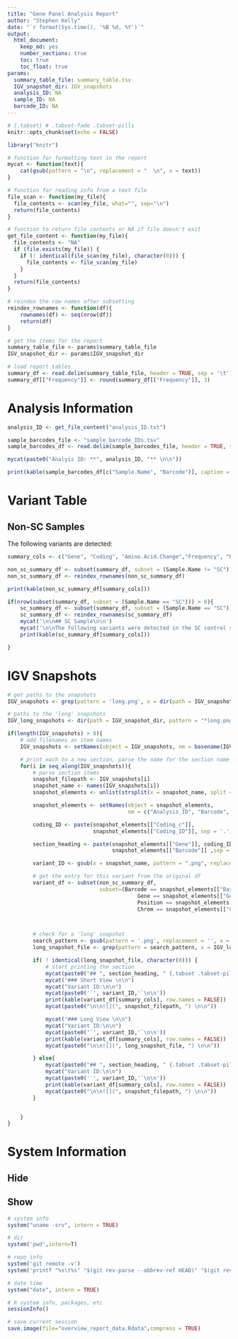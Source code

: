 ```yaml
---
title: "Gene Panel Analysis Report"
author: "Stephen Kelly"
date: "`r format(Sys.time(), '%B %d, %Y')`"
output:
  html_document:
    keep_md: yes
    number_sections: true
    toc: true
    toc_float: true
params:
  summary_table_file: summary_table.tsv
  IGV_snapshot_dir: IGV_snapshots
  analysis_ID: NA
  sample_ID: NA
  barcode_ID: NA
---
```


```r
# {.tabset} # .tabset-fade .tabset-pills
knitr::opts_chunk$set(echo = FALSE)

library("knitr")

# function for formatting text in the report
mycat <- function(text){
    cat(gsub(pattern = "\n", replacement = "  \n", x = text))
}

# function for reading info from a text file
file_scan <- function(my_file){
  file_contents <- scan(my_file, what="", sep="\n")
  return(file_contents)
}

# function to return file contents or NA if file doesn't exit
get_file_content <- function(my_file){
  file_contents <- "NA"
  if (file.exists(my_file)) {
    if (! identical(file_scan(my_file), character(0))) {
      file_contents <- file_scan(my_file)
    }
  }
  return(file_contents)
}

# reindex the row names after subsetting
reindex_rownames <- function(df){
    rownames(df) <- seq(nrow(df))
    return(df)
}

```


```r
# get the items for the report
summary_table_file <- params$summary_table_file
IGV_snapshot_dir <- params$IGV_snapshot_dir
```

```r
# load report tables
summary_df <- read.delim(summary_table_file, header = TRUE, sep = '\t')
summary_df[["Frequency"]] <- round(summary_df[["Frequency"]], 3)
```

# Analysis Information

```r
analysis_ID <- get_file_content("analysis_ID.txt")

sample_barcodes_file <- "sample_barcode_IDs.tsv"
sample_barcodes_df <- read.delim(sample_barcodes_file, header = TRUE, sep = '\t') # , check.names = FALSE

mycat(paste0("Analyis ID: **", analysis_ID, "** \n\n"))

print(kable(sample_barcodes_df[c("Sample.Name", "Barcode")], caption = "Samples included in the analysis."))

```

# Variant Table {.tabset .tabset-pills}

## Non-SC Samples

The following variants are detected:

```r
summary_cols <- c("Gene", "Coding", "Amino.Acid.Change","Frequency", "Review", "Sample.Name", "Barcode")

non_sc_summary_df <- subset(summary_df, subset = (Sample.Name != "SC"))
non_sc_summary_df <- reindex_rownames(non_sc_summary_df)

print(kable(non_sc_summary_df[summary_cols]))
```




```r
if(nrow(subset(summary_df, subset = (Sample.Name == "SC"))) > 0){
    sc_summary_df <- subset(summary_df, subset = (Sample.Name == "SC"))
    sc_summary_df <- reindex_rownames(sc_summary_df)
    mycat('\n\n## SC Sample\n\n')
    mycat('\n\nThe following variants were detected in the SC control sample:\n\n')
    print(kable(sc_summary_df[summary_cols]))

}
```

# IGV Snapshots

```r
# get paths to the snapshots
IGV_snapshots <- grep(pattern = 'long.png', x = dir(path = IGV_snapshot_dir, pattern = "*.png", full.names = TRUE), value = TRUE, invert = TRUE)

# paths to the 'long' snapshots
IGV_long_snapshots <- dir(path = IGV_snapshot_dir, pattern = "*long.png", full.names = TRUE)

if(length(IGV_snapshots) > 0){
    # add filenames as item names
    IGV_snapshots <- setNames(object = IGV_snapshots, nm = basename(IGV_snapshots))

    # print each to a new section, parse the name for the section name
    for(i in seq_along(IGV_snapshots)){
        # parse section items
        snapshot_filepath <- IGV_snapshots[i]
        snapshot_name <- names(IGV_snapshots[i])
        snapshot_elements <- unlist(strsplit(x = snapshot_name, split = '.', fixed = TRUE))

        snapshot_elements <- setNames(object = snapshot_elements,
                                      nm = c("Analysis_ID", "Barcode", "Gene", "Chrom", "Pos", "Coding_c", "Coding_ID", "Extension"))

        coding_ID <- paste(snapshot_elements[["Coding_c"]],
                           snapshot_elements[["Coding_ID"]], sep = '.')

        section_heading <- paste(snapshot_elements[["Gene"]], coding_ID,
                                 snapshot_elements[["Barcode"]] ,sep = ' ')

        variant_ID <- gsub(x = snapshot_name, pattern = ".png", replacement = "")

        # get the entry for this variant from the original df
        variant_df <- subset(non_sc_summary_df,
                             subset=(Barcode == snapshot_elements[["Barcode"]] &
                                         Gene == snapshot_elements[["Gene"]] &
                                         Position == snapshot_elements[["Pos"]] &
                                         Chrom == snapshot_elements[["Chrom"]]))



        # check for a 'long' snapshot
        search_pattern <- gsub(pattern = '.png', replacement = '', x = names(snapshot_filepath))
        long_snapshot_file <- grep(pattern = search_pattern, x = IGV_long_snapshots, value = TRUE)

        if( ! identical(long_snapshot_file, character(0))) {
            # start printing the section
            mycat(paste0("## ", section_heading, " {.tabset .tabset-pills} \n\n"))
            mycat("### Short View \n\n")
            mycat("Variant ID:\n\n")
            mycat(paste0('`', variant_ID,'`\n\n'))
            print(kable(variant_df[summary_cols], row.names = FALSE))
            mycat(paste0("\n\n![](", snapshot_filepath, ") \n\n"))

            mycat("### Long View \n\n")
            mycat("Variant ID:\n\n")
            mycat(paste0('`', variant_ID,'`\n\n'))
            print(kable(variant_df[summary_cols], row.names = FALSE))
            mycat(paste0("\n\n![](", long_snapshot_file, ") \n\n"))

        } else{
            mycat(paste0("## ", section_heading, " {.tabset .tabset-pills} \n\n"))
            mycat("Variant ID:\n\n")
            mycat(paste0('`', variant_ID,'`\n\n'))
            print(kable(variant_df[summary_cols], row.names = FALSE))
            mycat(paste0("\n\n![](", snapshot_filepath, ") \n\n"))
        }


    }
}

```


# System Information {.tabset .tabset-pills}

## Hide

## Show

```r
# system info
system("uname -srv", intern = TRUE)

# dir
system('pwd',intern=T)

# repo info
system('git remote -v')
system('printf "%s\t%s" "$(git rev-parse --abbrev-ref HEAD)" "$(git rev-parse HEAD)"')

# date time
system("date", intern = TRUE)

# R system info, packages, etc
sessionInfo()

# save current session
save.image(file="overview_report_data.Rdata",compress = TRUE)
```
